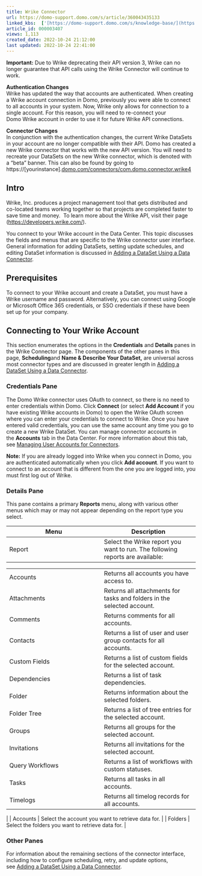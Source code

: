 ```yaml
---
title: Wrike Connector
url: https://domo-support.domo.com/s/article/360043435133
linked_kbs:  ['[https://domo-support.domo.com/s/knowledge-base/](https://domo-support.domo.com/s/knowledge-base/)', '[https://domo-support.domo.com/s/](https://domo-support.domo.com/s/)', '[https://domo-support.domo.com/s/topic/0TO5w000000ZammGAC](https://domo-support.domo.com/s/topic/0TO5w000000ZammGAC)', '[https://domo-support.domo.com/s/topic/0TO5w000000ZanLGAS](https://domo-support.domo.com/s/topic/0TO5w000000ZanLGAS)', '[https://domo-support.domo.com/s/topic/0TO5w000000ZaoQGAS](https://domo-support.domo.com/s/topic/0TO5w000000ZaoQGAS)', '[https://domo-support.domo.com/s/article/360042926274](https://domo-support.domo.com/s/article/360042926274)', '[https://domo-support.domo.com/s/article/360042926054](https://domo-support.domo.com/s/article/360042926054)', '[https://domo-support.domo.com/s/article/360043435133](https://domo-support.domo.com/s/article/360043435133)', '[https://domo-support.domo.com/s/topic/0TO5w000000ZaoQGAS/api-connectors](https://domo-support.domo.com/s/topic/0TO5w000000ZaoQGAS/api-connectors)', '[https://domo-support.domo.com/s/article/360043429933](https://domo-support.domo.com/s/article/360043429933)', '[https://domo-support.domo.com/s/article/360043429953](https://domo-support.domo.com/s/article/360043429953)', '[https://domo-support.domo.com/s/article/360042925494](https://domo-support.domo.com/s/article/360042925494)', '[https://domo-support.domo.com/s/article/4408174643607](https://domo-support.domo.com/s/article/4408174643607)', '[https://domo-support.domo.com/s/article/360043429913](https://domo-support.domo.com/s/article/360043429913)', '[https://domo-support.domo.com/s/login/](https://domo-support.domo.com/s/login/)']
article_id: 000003407
views: 1,113
created_date: 2022-10-24 21:12:00
last updated: 2022-10-24 22:41:00
---
```






 

**Important:** Due to Wrike deprecating their API version 3, Wrike can no longer guarantee that API calls using the Wrike Connector will continue to work.  
   
 **Authentication Changes**  
 Wrike has updated the way that accounts are authenticated. When creating a Wrike account connection in Domo, previously you were able to connect to all accounts in your system. Now, Wrike only allows for connection to a single account. For this reason, you will need to re-connect your Domo Wrike account in order to use it for future Wrike API connections.  
   
 **Connector Changes**  
 In conjunction with the authentication changes, the current Wrike DataSets in your account are no longer compatible with their API. Domo has created a new Wrike connector that works with the new API version. You will need to recreate your DataSets on the new Wrike connector, which is denoted with a "beta" banner. This can also be found by going to https://[yourinstance].[domo.com/connectors/com.domo.connector.wrike4](http://domo.com/connectors/com.domo.connector.wrike4)



Intro
-----


Wrike, Inc. produces a project management tool that gets distributed and co-located teams working together so that projects are completed faster to save time and money.  To learn more about the Wrike API, visit their page ([https://developers.wrike.com/](https://developers.wrike.com/ "https://developers.wrike.com/")).


You connect to your Wrike account in the Data Center. This topic discusses the fields and menus that are specific to the Wrike connector user interface. General information for adding DataSets, setting update schedules, and editing DataSet information is discussed in [Adding a DataSet Using a Data Connector](/s/article/360042926274).


Prerequisites
-------------


To connect to your Wrike account and create a DataSet, you must have a Wrike username and password. Alternatively, you can connect using Google or Microsoft Office 365 credentials, or SSO credentials if these have been set up for your company.


Connecting to Your Wrike Account
--------------------------------


This section enumerates the options in the **Credentials** and **Details** panes in the Wrike Connector page. The components of the other panes in this page, **Scheduling**and **Name & Describe Your DataSet,** are universal across most connector types and are discussed in greater length in [Adding a DataSet Using a Data Connector](/s/article/360042926274).


### Credentials Pane


The Domo Wrike connector uses OAuth to connect, so there is no need to enter credentials within Domo. Click **Connect** (or select **Add Account** if you have existing Wrike accounts in Domo) to open the Wrike OAuth screen where you can enter your credentials to connect to Wrike. Once you have entered valid credentials, you can use the same account any time you go to create a new Wrike DataSet. You can manage connector accounts in the **Accounts** tab in the Data Center. For more information about this tab, see [Managing User Accounts for Connectors](/s/article/360042926054 "Managing User Accounts for Connectors").




 


**Note:** If you are already logged into Wrike when you connect in Domo, you are authenticated automatically when you click **Add account**. If you want to connect to an account that is different from the one you are logged into, you must first log out of Wrike.



### Details Pane


This pane contains a primary **Reports** menu, along with various other menus which may or may not appear depending on the report type you select.




| Menu | Description |
| --- | --- |
| Report | Select the Wrike report you want to run. The following reports are available:

|  |  |
| --- | --- |
| Accounts | Returns all accounts you have access to. |
| Attachments | Returns all attachments for tasks and folders in the selected account. |
| Comments | Returns comments for all accounts.  |
| Contacts | Returns a list of user and user group contacts for all accounts. |
| Custom Fields | Returns a list of custom fields for the selected account. |
| Dependencies | Returns a list of task dependencies. |
| Folder | Returns information about the selected folders. |
| Folder Tree | Returns a list of tree entries for the selected account. |
| Groups | Returns all groups for the selected account. |
| Invitations | Returns all invitations for the selected account. |
| Query Workflows | Returns a list of workflows with custom statuses. |
| Tasks | Returns all tasks in all accounts. |
| Timelogs | Returns all timelog records for all accounts. |

 |
| Accounts | Select the account you want to retrieve data for. |
| Folders | Select the folders you want to retrieve data for. |


### Other Panes


For information about the remaining sections of the connector interface, including how to configure scheduling, retry, and update options, see [Adding a DataSet Using a Data Connector](/s/article/360042926274).

